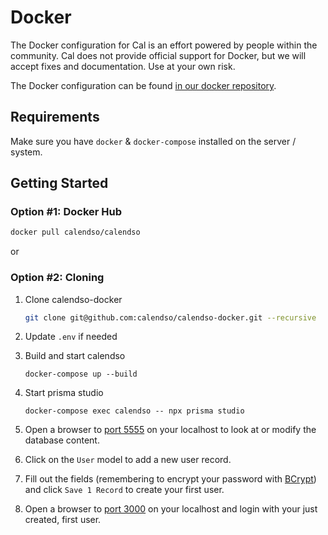 # Docker

The Docker configuration for Cal is an effort powered by people within the community. Cal does not provide official support for Docker, but we will accept fixes and documentation. Use at your own risk.

The Docker configuration can be found [in our docker repository](https://github.com/calendso/docker).

## Requirements

Make sure you have `docker` & `docker-compose` installed on the server / system.

## Getting Started

### Option #1: Docker Hub

   ```bash
   docker pull calendso/calendso
   ```
   
or

### Option #2: Cloning

1. Clone calendso-docker

   ```bash
   git clone git@github.com:calendso/calendso-docker.git --recursive
   ```

2. Update `.env` if needed

3. Build and start calendso

   ```
   docker-compose up --build
   ```

4. Start prisma studio
   ```
   docker-compose exec calendso -- npx prisma studio
   ```
5. Open a browser to [port 5555](http://localhost:5555) on your localhost to look at or modify the database content.

6. Click on the `User` model to add a new user record.
7. Fill out the fields (remembering to encrypt your password with [BCrypt](https://bcrypt-generator.com/)) and click `Save 1 Record` to create your first user.
8. Open a browser to [port 3000](http://localhost:3000) on your localhost and login with your just created, first user.
